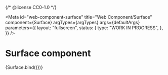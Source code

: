 {/* @license CC0-1.0 */}


<Meta
  id="web-component-surface"
  title="Web Component/Surface"
  component={Surface}
  argTypes={argTypes}
  args={defaultArgs}
  parameters={{
    layout: "fullscreen",
    status: {
      type: "WORK IN PROGRESS",
    },
  }}
/>

# Surface component

<Canvas>
  <Story name="Default" args={exampleArgs}>
    {Surface.bind({})}
  </Story>
</Canvas>

<ArgsTable story="Default" />
